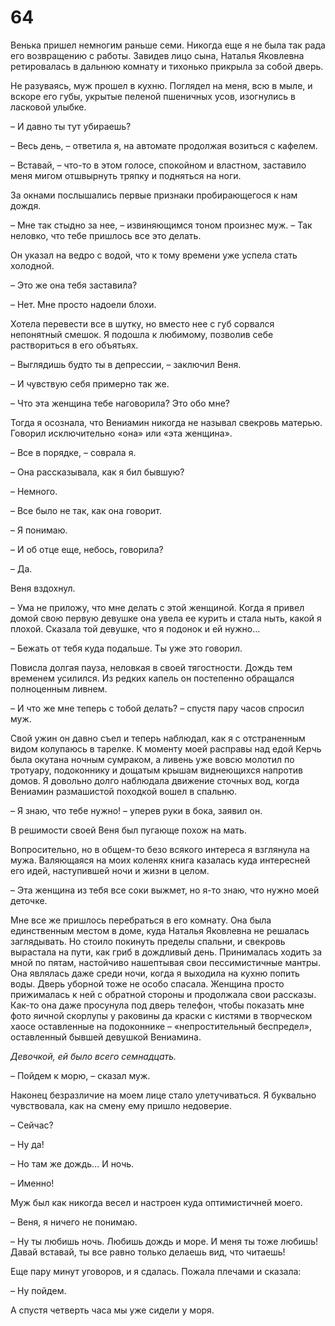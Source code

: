 # 64 {-}

Венька пришел немногим раньше семи. Никогда еще я не была так рада его возвращению с работы. Завидев лицо сына, Наталья Яковлевна ретировалась в дальнюю комнату и тихонько прикрыла за собой дверь.

Не разуваясь, муж прошел в кухню. Поглядел на меня, всю в мыле, и вскоре его губы, укрытые пеленой пшеничных усов, изогнулись в ласковой улыбке.

– И давно ты тут убираешь?

– Весь день, – ответила я, на автомате продолжая возиться с кафелем.

– Вставай, – что-то в этом голосе, спокойном и властном, заставило меня мигом отшвырнуть тряпку и подняться на ноги.

За окнами послышались первые признаки пробирающегося к нам дождя.

– Мне так стыдно за нее, – извиняющимся тоном произнес муж. – Так неловко, что тебе пришлось все это делать.

Он указал на ведро с водой, что к тому времени уже успела стать холодной.

– Это же она тебя заставила?

– Нет. Мне просто надоели блохи.

Хотела перевести все в шутку, но вместо нее с губ сорвался непонятный смешок. Я подошла к любимому, позволив себе раствориться в его объятьях.

– Выглядишь будто ты в депрессии, – заключил Веня.

– И чувствую себя примерно так же.

– Что эта женщина тебе наговорила? Это обо мне?

Тогда я осознала, что Вениамин никогда не называл свекровь матерью. Говорил исключительно «она» или «эта женщина».

– Все в порядке, – соврала я.

– Она рассказывала, как я бил бывшую?

– Немного.

– Все было не так, как она говорит.

– Я понимаю.

– И об отце еще, небось, говорила?

– Да.

Веня вздохнул.

– Ума не приложу, что мне делать с этой женщиной. Когда я привел домой свою первую девушке она увела ее курить и стала ныть, какой я плохой. Сказала той девушке, что я подонок и ей нужно…

– Бежать от тебя куда подальше. Ты уже это говорил.

Повисла долгая пауза, неловкая в своей тягостности. Дождь тем временем усилился. Из редких капель он постепенно обращался полноценным ливнем.

– И что же мне теперь с тобой делать? – спустя пару часов спросил муж.

Свой ужин он давно съел и теперь наблюдал, как я с отстраненным видом колупаюсь в тарелке. К моменту моей расправы над едой Керчь была окутана ночным сумраком, а ливень уже вовсю молотил по тротуару, подоконнику и дощатым крышам виднеющихся напротив домов. Я довольно долго наблюдала движение сточных вод, когда Вениамин размашистой походкой вошел в спальню.

– Я знаю, что тебе нужно! – уперев руки в бока, заявил он.

В решимости своей Веня был пугающе похож на мать.

Вопросительно, но в общем-то безо всякого интереса я взглянула на мужа. Валяющаяся на моих коленях книга казалась куда интересней его идей, наступившей ночи и жизни в целом.

– Эта женщина из тебя все соки выжмет, но я-то знаю, что нужно моей деточке.

Мне все же пришлось перебраться в его комнату. Она была единственным местом в доме, куда Наталья Яковлевна не решалась заглядывать. Но стоило покинуть пределы спальни, и свекровь вырастала на пути, как гриб в дождливый день. Принималась ходить за мной по пятам, настойчиво нашептывая свои пессимистичные мантры. Она являлась даже среди ночи, когда я выходила на кухню попить воды. Дверь уборной тоже не особо спасала. Женщина просто прижималась к ней с обратной стороны и продолжала свои рассказы. Как-то она даже просунула под дверь телефон, чтобы показать мне фото яичной скорлупы у раковины да краски с кистями в творческом хаосе оставленные на подоконнике – «непростительный беспредел», оставленный бывшей девушкой Вениамина.

*Девочкой, ей было всего семнадцать.*

– Пойдем к морю, –  сказал муж.

Наконец безразличие на моем лице стало улетучиваться. Я буквально чувствовала, как на смену ему пришло недоверие.

– Сейчас?

– Ну да!

– Но там же дождь… И ночь.

– Именно!

Муж был как никогда весел и настроен куда оптимистичней моего.

– Веня, я ничего не понимаю.

– Ну ты любишь ночь. Любишь дождь и море. И меня ты тоже любишь! Давай вставай, ты все равно только делаешь вид, что читаешь!

Еще пару минут уговоров, и я сдалась. Пожала плечами и сказала:

– Ну пойдем.

А спустя четверть часа мы уже сидели у моря.

